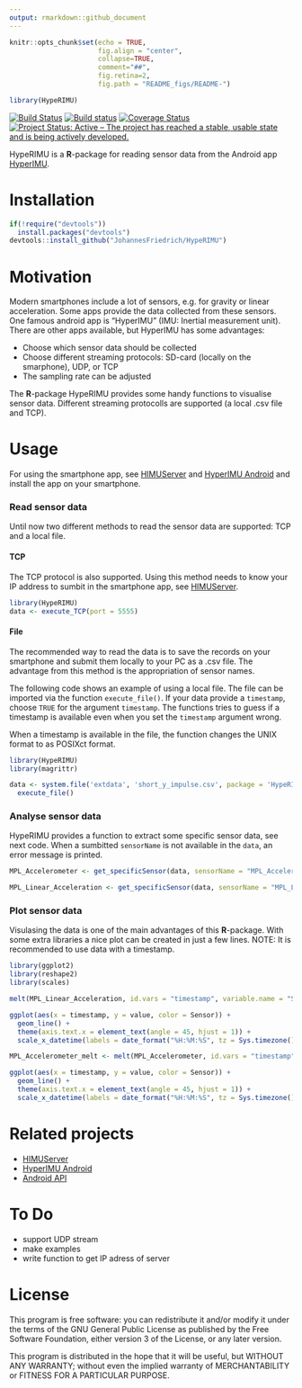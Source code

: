 ```yaml
---
output: rmarkdown::github_document
---
```


<!-- README.md is generated from README.Rmd. Please edit that file -->

```r
knitr::opts_chunk$set(echo = TRUE, 
                      fig.align = "center",
                      collapse=TRUE, 
                      comment="##", 
                      fig.retina=2, 
                      fig.path = "README_figs/README-")

library(HypeRIMU)
```

[![Build Status](https://travis-ci.org/JohannesFriedrich/HypeRIMU.svg?branch=master)](https://travis-ci.org/JohannesFriedrich/HypeRIMU)
[![Build status](https://ci.appveyor.com/api/projects/status/lm7jn3t558yxveve?svg=true)](https://ci.appveyor.com/project/JohannesFriedrich/hyperimu)
[![Coverage Status](https://codecov.io/gh/JohannesFriedrich/HypeRIMU/branch/master/graph/badge.svg)](https://codecov.io/gh/JohannesFriedrich/HypeRIMU)
[![Project Status: Active – The project has reached a stable, usable state and is being actively developed.](http://www.repostatus.org/badges/latest/active.svg)](http://www.repostatus.org/#active)


HypeRIMU is a **R**-package for reading sensor data from the Android app [HyperIMU](https://play.google.com/store/apps/details?id=com.ianovir.hyper_imu). 

# Installation

```r
if(!require("devtools"))
  install.packages("devtools")
devtools::install_github("JohannesFriedrich/HypeRIMU")
```

# Motivation

Modern smartphones include a lot of sensors, e.g. for gravity or linear acceleration. Some apps provide the data collected from these sensors. One famous android app is "HyperIMU" (IMU: Inertial measurement unit). There are other apps available, but HyperIMU has some advantages:

* Choose which sensor data should be collected
* Choose different streaming protocols: SD-card (locally on the smarphone), UDP, or TCP
* The sampling rate can be adjusted

The **R**-package HypeRIMU provides some handy functions to visualise sensor data. Different streaming protocolls are supported (a local .csv file and TCP).

# Usage

For using the smartphone app, see [HIMUServer](https://github.com/ianovir/HIMUServer/) and [HyperIMU Android](https://play.google.com/store/apps/details?id=com.ianovir.hyper_imu&hl=de) and install the app on your smartphone.

### Read sensor data

Until now two different methods to read the sensor data are supported: TCP and a local file.

#### TCP

The TCP protocol is also supported. Using this method needs to know your IP address to sumbit in the smartphone app, see [HIMUServer](https://github.com/ianovir/HIMUServer/).

```r
library(HypeRIMU)
data <- execute_TCP(port = 5555)
```

#### File

The recommended way to read the data is to save the records on your smartphone and submit them locally to your PC as a .csv file. The advantage from this method is the appropriation of sensor names. 

The following code shows an example of using a local file. The file can be imported via the function `execute_file()`. If your data provide a `timestamp`, choose `TRUE` for the argument `timestamp`. The functions tries to guess if a timestamp is available even when you set the `timestamp` argument wrong.

When a timestamp is available in the file, the function changes the UNIX format to as POSIXct format.


```r
library(HypeRIMU)
library(magrittr)

data <- system.file('extdata', 'short_y_impulse.csv', package = 'HypeRIMU') %>% 
  execute_file()
```

### Analyse sensor data

HypeRIMU provides a function to extract some specific sensor data, see next code.
When a sumbitted `sensorName` is not available in the `data`, an error message is printed.

```r
MPL_Accelerometer <- get_specificSensor(data, sensorName = "MPL_Accelerometer")

MPL_Linear_Acceleration <- get_specificSensor(data, sensorName = "MPL_Linear_Acceleration")
```

### Plot sensor data

Visulasing the data is one of the main advantages of this **R**-package. With some extra libraries a nice plot can be created in just a few lines. 
NOTE: It is recommended to use data with a timestamp.

```r
library(ggplot2)
library(reshape2)
library(scales)

melt(MPL_Linear_Acceleration, id.vars = "timestamp", variable.name = "Sensor") %>% 

ggplot(aes(x = timestamp, y = value, color = Sensor)) + 
  geom_line() +
  theme(axis.text.x = element_text(angle = 45, hjust = 1)) + 
  scale_x_datetime(labels = date_format("%H:%M:%S", tz = Sys.timezone()))
```


```r
MPL_Accelerometer_melt <- melt(MPL_Accelerometer, id.vars = "timestamp", variable.name = "Sensor") %>% 

ggplot(aes(x = timestamp, y = value, color = Sensor)) + 
  geom_line() +
  theme(axis.text.x = element_text(angle = 45, hjust = 1)) + 
  scale_x_datetime(labels = date_format("%H:%M:%S", tz = Sys.timezone()))  
```


# Related projects 

* [HIMUServer](https://github.com/ianovir/HIMUServer/)
* [HyperIMU Android](https://play.google.com/store/apps/details?id=com.ianovir.hyper_imu)
* [Android API](https://developer.android.com/guide/topics/sensors/index.html)


# To Do

* support UDP stream
* make examples
* write function to get IP adress of server

# License

This program is free software: you can redistribute it and/or modify
it under the terms of the GNU General Public License as published by
the Free Software Foundation, either version 3 of the License, or
any later version.

This program is distributed in the hope that it will be useful,
but WITHOUT ANY WARRANTY; without even the implied warranty of
MERCHANTABILITY or FITNESS FOR A PARTICULAR PURPOSE.  
